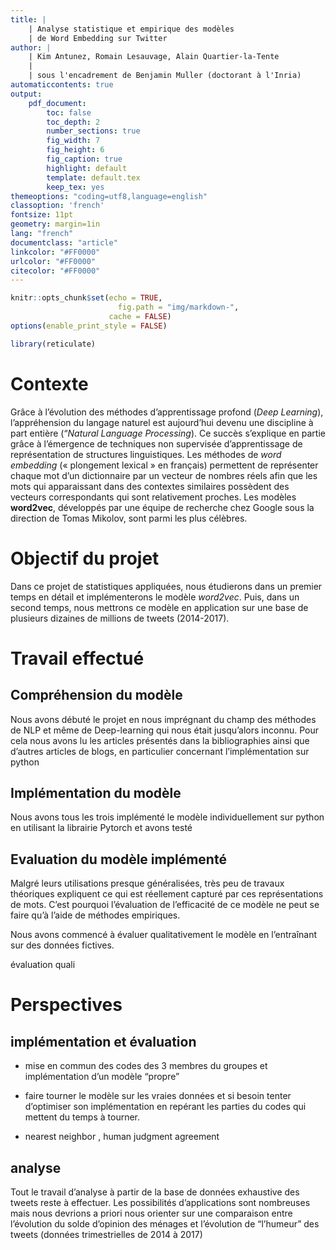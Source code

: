 ```yaml
---
title: |
    | Analyse statistique et empirique des modèles
    | de Word Embedding sur Twitter
author: |
    | Kim Antunez, Romain Lesauvage, Alain Quartier-la-Tente
    |
    | sous l'encadrement de Benjamin Muller (doctorant à l'Inria)
automaticcontents: true
output:
    pdf_document:
        toc: false
        toc_depth: 2
        number_sections: true
        fig_width: 7
        fig_height: 6
        fig_caption: true
        highlight: default
        template: default.tex
        keep_tex: yes
themeoptions: "coding=utf8,language=english"
classoption: 'french'
fontsize: 11pt
geometry: margin=1in
lang: "french"
documentclass: "article"
linkcolor: "#FF0000"
urlcolor: "#FF0000"
citecolor: "#FF0000"
---
```


```r
knitr::opts_chunk$set(echo = TRUE,
                        fig.path = "img/markdown-",
                      cache = FALSE)
options(enable_print_style = FALSE)
```

```r
library(reticulate)
```

# Contexte

Grâce à l'évolution des méthodes d'apprentissage profond (*Deep Learning*), l'appréhension du langage naturel est aujourd'hui devenu une discipline à part entière ("*Natural Language Processing*). Ce succès s’explique en partie grâce à l’émergence de techniques non supervisée d’apprentissage de représentation de structures  linguistiques. Les méthodes de *word embedding* (« plongement lexical » en français) permettent de représenter chaque mot d'un dictionnaire par un vecteur de nombres réels afin que les mots qui apparaissant dans des contextes similaires possèdent des vecteurs correspondants qui sont relativement proches. Les modèles **word2vec**, développés par une équipe de recherche chez Google sous la direction de Tomas Mikolov, sont parmi les plus célèbres. 

# Objectif du projet 

Dans ce projet de statistiques appliquées, nous étudierons dans un premier temps en détail et implémenterons le modèle *word2vec*. Puis, dans un second temps,  nous mettrons ce modèle en application sur une base de plusieurs dizaines de millions de tweets (2014-2017). 

# Travail effectué  

## Compréhension du modèle

Nous avons débuté le projet en nous imprégnant du champ des méthodes de NLP et même de Deep-learning qui nous était jusqu'alors inconnu. Pour cela nous avons lu les articles présentés dans la bibliographies ainsi que d'autres articles de blogs, en particulier concernant l'implémentation sur python 

## Implémentation du modèle

Nous avons tous les trois implémenté le modèle individuellement sur python en utilisant la librairie Pytorch et avons testé

## Evaluation du modèle implémenté


Malgré leurs utilisations presque généralisées, très peu de travaux théoriques expliquent ce qui est réellement capturé par ces représentations de mots. C'est pourquoi l'évaluation de l'efficacité de ce modèle ne peut se faire qu'à l'aide de méthodes empiriques.

Nous avons commencé à évaluer qualitativement le modèle en l'entraînant sur des données fictives. 

évaluation quali
 
# Perspectives 

## implémentation et évaluation

* mise en commun des codes des 3 membres du groupes et implémentation d'un modèle "propre"
* faire tourner le modèle sur les vraies données et si besoin tenter d'optimiser son implémentation en repérant les parties du codes qui mettent du temps à tourner. 

* nearest neighbor , human judgment agreement

## analyse
 
 Tout le travail d'analyse à partir de la base de données exhaustive des tweets reste à effectuer. Les possibilités d'applications sont nombreuses mais nous devrions a priori nous orienter sur une comparaison entre l'évolution du solde d'opinion des ménages et l'évolution de "l'humeur" des tweets (données trimestrielles de 2014 à 2017)
